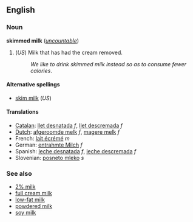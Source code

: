 <!-- If you edit this page, please also edit "skim milk" so that these pages remain synchronised-->


==English==
===Noun===
'''skimmed milk''' (''[[uncountable]]'')

#(''US'') Milk that has had the cream removed.
#:''We like to drink skimmed milk instead so as to consume fewer calories''.

====Alternative spellings====
*[[skim milk]] (''US'')

====Translations====
*[[Catalan]]: [[llet desnatada]] ''f'', [[llet descremada]] ''f''
*[[Dutch]]: [[afgeroomde melk]] ''f'', [[magere melk]] ''f''
*French: [[lait écrémé]] ''m''
*German: [[entrahmte Milch]] ''f''
*Spanish: [[leche desnatada]] ''f'', [[leche descremada]] ''f''
*Slovenian: [[posneto mleko]] ''s''

===See also===
*[[2% milk]]
*[[full cream milk]]
*[[low-fat milk]]
*[[powdered milk]]
*[[soy milk]]


<!-- If you edit this page, please also edit "skim milk" so that these pages remain synchronised-->